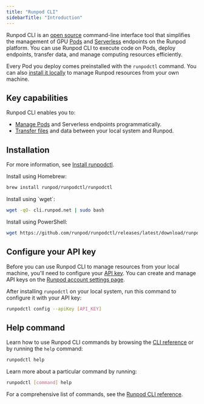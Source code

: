 ```yaml
---
title: "Runpod CLI"
sidebarTitle: "Introduction"
---
```


Runpod CLI is an [open source](https://github.com/runpod/runpodctl) command-line interface tool that simplifies the management of GPU [Pods](/pods/overview) and [Serverless](/serverless/overview) endpoints on the Runpod platform. You can use Runpod CLI to execute code on Pods, deploy endpoints, transfer data, and manage computing resources efficiently.

Every Pod you deploy comes preinstalled with the `runpodctl` command. You can also [install it locally](/runpodctl/install-runpodctl) to manage Runpod resources from your own machine.

## Key capabilities

Runpod CLI enables you to:

* [Manage Pods](/pods/manage-pods) and Serverless endpoints programmatically.
* [Transfer files](/pods/storage/transfer-files) and data between your local system and Runpod.

## Installation

For more information, see [Install runpodctl](/runpodctl/install-runpodctl).

<Tabs>
<Tab title="macOS (Homebrew)">
Install using Homebrew:

```sh
brew install runpod/runpodctl/runpodctl
```

</Tab>

<Tab title="Linux (WSL)">
Install using `wget`:

```sh
wget -qO- cli.runpod.net | sudo bash
```

</Tab>

<Tab title="Windows (PowerShell)">
Install using PowerShell:

```sh
wget https://github.com/runpod/runpodctl/releases/latest/download/runpodctl-windows-amd64.exe -O runpodctl.exe
```

</Tab>

</Tabs>

## Configure your API key

Before you can use Runpod CLI to manage resources from your local machine, you'll need to configure your [API key](/get-started/api-keys). You can create and manage API keys on the [Runpod account settings page](https://www.console.runpod.io/user/settings).

After installing `runpodctl` on your local system, run this command to configure it with your API key:

```sh
runpodctl config --apiKey [API_KEY]
```

## Help command

Learn how to use Runpod CLI commands by browsing the [CLI reference](/runpodctl/reference/runpodctl) or by running the `help` command:

```sh
runpodctl help
```

Learn more about a particular command by running:

```sh
runpodctl [command] help
```

For a comprehensive list of commands, see the [Runpod CLI reference](/runpodctl/reference/runpodctl).

